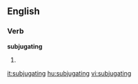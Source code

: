 ==English==

===Verb===
'''subjugating'''

# {{present participle of|[[subjugate]]}}

[[it:subjugating]]
[[hu:subjugating]]
[[vi:subjugating]]